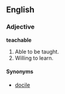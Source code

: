 ==English==
===Adjective===
'''teachable'''
#Able to be taught.
#Willing to learn.

====Synonyms====
*[[docile]]